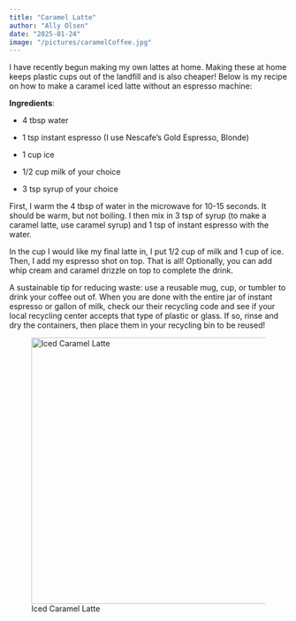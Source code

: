 ```yaml
---
title: "Caramel Latte"
author: "Ally Olsen"
date: "2025-01-24"
image: "/pictures/caramelCoffee.jpg"
---
```


I have recently begun making my own lattes at home. Making these at home keeps plastic cups out of the landfill and is also cheaper! Below is my recipe on how to make a caramel iced latte without an espresso machine:

**Ingredients**:

-   4 tbsp water

-   1 tsp instant espresso (I use Nescafe's Gold Espresso, Blonde)

-   1 cup ice

-   1/2 cup milk of your choice

-   3 tsp syrup of your choice

First, I warm the 4 tbsp of water in the microwave for 10-15 seconds. It should be warm, but not boiling. I then mix in 3 tsp of syrup (to make a caramel latte, use caramel syrup) and 1 tsp of instant espresso with the water.

In the cup I would like my final latte in, I put 1/2 cup of milk and 1 cup of ice. Then, I add my espresso shot on top. That is all! Optionally, you can add whip cream and caramel drizzle on top to complete the drink.

A sustainable tip for reducing waste: use a reusable mug, cup, or tumbler to drink your coffee out of. When you are done with the entire jar of instant espresso or gallon of milk, check our their recycling code and see if your local recycling center accepts that type of plastic or glass. If so, rinse and dry the containers, then place them in your recycling bin to be reused!

![Iced Caramel Latte](/pictures/caramelCoffee.jpg){fig-align="center" width="481"}
